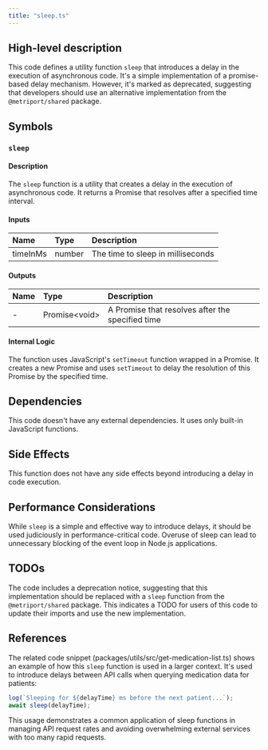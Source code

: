 ```yaml
---
title: "sleep.ts"
---
```


## High-level description
This code defines a utility function `sleep` that introduces a delay in the execution of asynchronous code. It's a simple implementation of a promise-based delay mechanism. However, it's marked as deprecated, suggesting that developers should use an alternative implementation from the `@metriport/shared` package.

## Symbols

### `sleep`
#### Description
The `sleep` function is a utility that creates a delay in the execution of asynchronous code. It returns a Promise that resolves after a specified time interval.

#### Inputs
| Name | Type | Description |
|:-----|:-----|:------------|
| timeInMs | number | The time to sleep in milliseconds |

#### Outputs
| Name | Type | Description |
|:-----|:-----|:------------|
| - | Promise&lt;void&gt; | A Promise that resolves after the specified time |

#### Internal Logic
The function uses JavaScript's `setTimeout` function wrapped in a Promise. It creates a new Promise and uses `setTimeout` to delay the resolution of this Promise by the specified time.

## Dependencies
This code doesn't have any external dependencies. It uses only built-in JavaScript functions.

## Side Effects
This function does not have any side effects beyond introducing a delay in code execution.

## Performance Considerations
While `sleep` is a simple and effective way to introduce delays, it should be used judiciously in performance-critical code. Overuse of sleep can lead to unnecessary blocking of the event loop in Node.js applications.

## TODOs
The code includes a deprecation notice, suggesting that this implementation should be replaced with a `sleep` function from the `@metriport/shared` package. This indicates a TODO for users of this code to update their imports and use the new implementation.

## References
The related code snippet (packages/utils/src/get-medication-list.ts) shows an example of how this `sleep` function is used in a larger context. It's used to introduce delays between API calls when querying medication data for patients:

```typescript
log(`Sleeping for ${delayTime} ms before the next patient...`);
await sleep(delayTime);
```

This usage demonstrates a common application of sleep functions in managing API request rates and avoiding overwhelming external services with too many rapid requests.